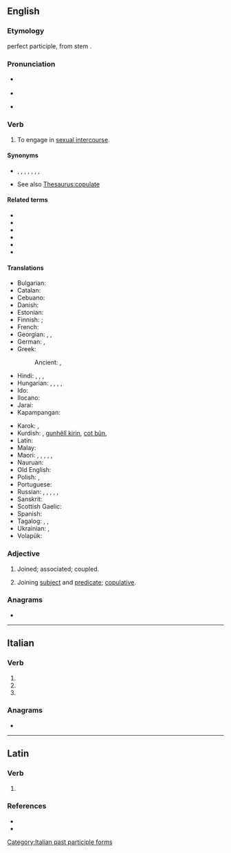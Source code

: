 ==English==

===Etymology===
{{der|en|la|copulare||to couple}} perfect participle, from stem {{m|la|copulat-}}.

===Pronunciation===
* {{a|UK}} {{IPA|en|/ˈkɒp.jə.leɪt/}}
* {{rhymes|en|ɒpjəleɪt}}
* {{a|US}} {{IPA|en|/ˈkɔ.pjə.leɪt/}}

===Verb===
{{en-verb}}

# To engage in [[sexual intercourse]].

====Synonyms====
* {{l|en|fuck}}, {{l|en|have sex}}, {{l|en|make love}}, {{l|en|screw}}, {{l|en|swive}}, {{l|en|bang}}, {{l|en|sleep together}}, {{l|en|boff}}
* See also [[Thesaurus:copulate]]

====Related terms====
* {{l|en|copulin}}
* {{l|en|copulation}}
* {{l|en|copulator}}
* {{l|en|copulatee}}
* {{l|en|copulable}}
* {{l|en|copulability}}

====Translations====
{{trans-top|to engage in sexual intercourse}}
* Bulgarian: {{t|bg|съвокуплявам се}}
* Catalan: {{t+|ca|copular}}
* Cebuano: {{t|ceb|iyot}} {{qualifier|vulgar}}
* Danish: {{t|da|kopulere}}
* Estonian: {{t|et|paarituma}}
* Finnish: {{t+|fi|rakastella}} {{q|chiefly humans}}; {{t+|fi|paritella}} {{q|chiefly animals}}
* French: {{t+|fr|coïter}}
* Georgian: {{t|ka|კოპულირებს}}, {{t|ka|წყვილდება}} {{qualifier|of animals}}, {{t|ka|ჯვარდება}} {{qualifier|of animals}}
* German: {{t+|de|kopulieren}}, {{t+|de|beischlafen}}
* Greek:
*: Ancient: {{t|grc|[[μίγνυμι|μίγνυμαι]]}}, {{t|grc|σύνειμι}}
* Hindi: {{t|hi|मैथुन करना}}, {{t|hi|संभोग करना}}, {{t|hi|सेक्स करना}}, {{t|hi|मस्ती करना}}
* Hungarian: {{t+|hu|közösül}}, {{t+|hu|párosodik}}, {{t+|hu|párzik}}, {{t+|hu|üzekedik}}, {{t+|hu|közösül}}
* Ido: {{t+|io|koitar}}
* Ilocano: {{t|ilo|iyot}} {{qualifier|vulgar}}
* Jarai: {{t|jra|tĕ}}
* Kapampangan: {{t|pam|karat}} {{qualifier|vulgar}}
{{trans-mid}}
* Karok: {{t|kyh|kuth}}, {{t|kyh|ihravrikûunish}}
* Kurdish: {{t+|ku|perîn}}, [[gunhêlî|gunhêlî kirin]], [[cot|cot bûn]], {{t+|ku|gan}}
* Latin: {{t|la|coeo}}
* Malay: {{t|ms|mengawan}}
* Maori: {{t|mi|ai}}, {{t|mi|mahimahi}}, {{t|mi|onioni}}, {{t|mi|tauonioni}}, {{t|mi|tōkai}}, {{t|mi|hika}}
* Nauruan: {{t|na|meir}}
* Old English: {{t|ang|hǣman}}
* Polish: {{t+|pl|spółkować}}, {{t+|pl|kopulować}}
* Portuguese: {{t+|pt|copular}}
* Russian: {{qualifier|intransitive}} {{t+|ru|совокупля́ться|impf}}, {{t+|ru|совокупи́ться|pf}}, {{t+|ru|сноша́ться|impf}}, {{t+|ru|спа́риваться|impf}}, {{t+|ru|спа́риваться|impf}}, {{t+|ru|спа́риться|pf}} {{qualifier|of animals}}
* Sanskrit: {{t+|sa|यभति}}
* Scottish Gaelic: {{qualifier|birds}} {{t|gd|cliath}}
* Spanish: {{t+|es|copular}}
* Tagalog: {{t+|tl|kasta}}, {{t+|tl|kantot}} {{qualifier|vulgar}}, {{t|tl|talik}}
* Ukrainian: {{t|uk|зляга́тися|impf}}, {{t|uk|злягти́ся|pf}}
* Volapük: {{t+|vo|koitön}}
{{trans-bottom}}

{{trans-see|copulate|mate}}

{{trans-see|copulate|cover}}

{{trans-see|take part in a sexual act|have sex}}

{{trans-see|to engage in sexual intercourse|make love}}

{{trans-see|to have sexual intercourse with someone, something|mount}}

{{trans-see|to have sexual intercourse with|bed}}

===Adjective===
{{en-adj|-}}

# {{lb|en|obsolete}} Joined; associated; coupled.
#: {{rfquotek|en|Francis Bacon}}
# {{lb|en|grammar}} Joining [[subject]] and [[predicate]]; [[copulative]].
#: {{rfquotek|en|F. A. March}}

===Anagrams===
* {{anagrams|en|a=aceloptu|outplace}}

----

==Italian==

===Verb===
{{head|it|verb form}}

# {{inflection of|it|copulare||2|p|pres|indc}}
# {{inflection of|it|copulare||2|p|impr}}
# {{feminine plural of|it|copulato}}

===Anagrams===
* {{l|it|peculato}}

[[Category:Italian past participle forms]]

----

==Latin==

===Verb===
{{la-verb-form|cōpulāte}}

# {{inflection of|la|cōpulō||2|p|pres|actv|impr}}

===References===
* {{R:L&S}}
* {{R:Gaffiot}}